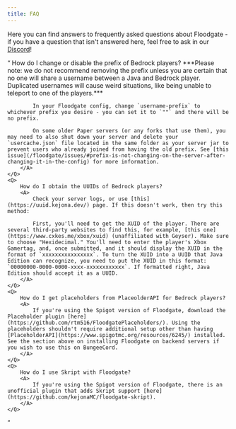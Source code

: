 ```yaml
---
title: FAQ
---
```



Here you can find answers to frequently asked questions about Floodgate - if you have a question that isn't answered here, feel free to ask in our [Discord](https://discord.gg/GeyserMC)!

<Questions>
    <Q>
        How do I change or disable the prefix of Bedrock players?
        <A>
            ***Please note: we do not recommend removing the prefix unless you are certain that no one will share a username between a Java and Bedrock player. Duplicated usernames will cause weird situations, like being unable to teleport to one of the players.***

            In your Floodgate config, change `username-prefix` to whichever prefix you desire - you can set it to `""` and there will be no prefix.

            On some older Paper servers (or any forks that use them), you may need to also shut down your server and delete your `usercache.json` file located in the same folder as your server jar to prevent users who already joined from having the old prefix. See [this issue](/floodgate/issues/#prefix-is-not-changing-on-the-server-after-changing-it-in-the-config) for more information.
        </A>
    </Q>
    <Q>
        How do I obtain the UUIDs of Bedrock players?
        <A>
            Check your server logs, or use [this](https://uuid.kejona.dev/) page. If this doesn't work, then try this method:

            First, you'll need to get the XUID of the player. There are several third-party websites to find this, for example, [this one](https://www.cxkes.me/xbox/xuid) (unaffiliated with Geyser). Make sure to choose "Hexidecimal." You'll need to enter the player's Xbox Gamertag, and, once submitted, and it should display the XUID in the format of `xxxxxxxxxxxxxxxx`. To turn the XUID into a UUID that Java Edition can recognize, you need to put the XUID in this format: `00000000-0000-0000-xxxx-xxxxxxxxxxxx`. If formatted right, Java Edition should accept it as a UUID.
        </A>
    </Q>
    <Q>
        How do I get placeholders from PlaceolderAPI for Bedrock players?
        <A>
            If you're using the Spigot version of Floodgate, download the Placeholder plugin [here](https://github.com/rtm516/FloodgatePlaceholders/). Using the placeholders shouldn't require additional setup other than having [PlaceholderAPI](https://www.spigotmc.org/resources/6245/) installed. See the section above on installing Floodgate on backend servers if you wish to use this on BungeeCord.
        </A>
    </Q>
    <Q>
        How do I use Skript with Floodgate?
        <A>
            If you're using the Spigot version of Floodgate, there is an unofficial plugin that adds Skript support [here](https://github.com/kejonaMC/floodgate-skript).
        </A>
    </Q>
</Questions> 